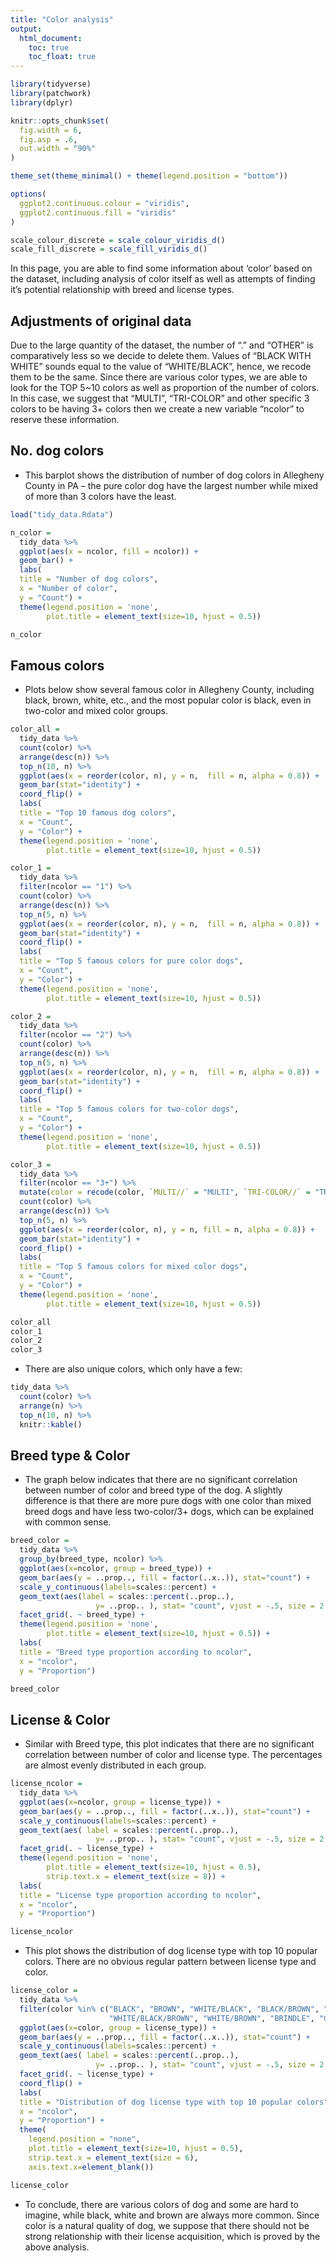 ```yaml
---
title: "Color analysis"
output: 
  html_document:
    toc: true
    toc_float: true
---
```


```r
library(tidyverse)
library(patchwork)
library(dplyr)

knitr::opts_chunk$set(
  fig.width = 6,
  fig.asp = .6,
  out.width = "90%"
)

theme_set(theme_minimal() + theme(legend.position = "bottom"))

options(
  ggplot2.continuous.colour = "viridis",
  ggplot2.continuous.fill = "viridis"
)

scale_colour_discrete = scale_colour_viridis_d()
scale_fill_discrete = scale_fill_viridis_d()
```

In this page, you are able to find some information about 'color' based on the dataset, including analysis of color itself as well as attempts of finding it's potential relationship with breed and license types.

## Adjustments of original data

Due to the large quantity of the dataset, the number of "." and "OTHER" is comparatively less so we decide to delete them. Values of "BLACK WITH WHITE" sounds equal to the value of "WHITE/BLACK", hence, we recode them to be the same. Since there are various color types, we are able to look for the TOP 5~10 colors as well as proportion of the number of colors. In this case, we suggest that "MULTI", "TRI-COLOR" and other specific 3 colors to be having 3+ colors then we create a new variable "ncolor" to reserve these information.


## No. dog colors

 - This barplot shows the distribution of number of dog colors in Allegheny County in PA -- the pure color dog have the largest number while mixed of more than 3 colors have the least.


```r
load("tidy_data.Rdata")

n_color = 
  tidy_data %>%
  ggplot(aes(x = ncolor, fill = ncolor)) +
  geom_bar() + 
  labs(
  title = "Number of dog colors",
  x = "Number of color",
  y = "Count") + 
  theme(legend.position = 'none',
        plot.title = element_text(size=10, hjust = 0.5))

n_color
```



## Famous colors


 - Plots below show several famous color in Allegheny County, including black, brown, white, etc., and the most popular color is black, even in two-color and mixed color groups. 

```r
color_all = 
  tidy_data %>% 
  count(color) %>% 
  arrange(desc(n)) %>% 
  top_n(10, n) %>%
  ggplot(aes(x = reorder(color, n), y = n,  fill = n, alpha = 0.8)) +
  geom_bar(stat="identity") +
  coord_flip() +
  labs(
  title = "Top 10 famous dog colors",
  x = "Count",
  y = "Color") + 
  theme(legend.position = 'none',
        plot.title = element_text(size=10, hjust = 0.5))

color_1 = 
  tidy_data %>% 
  filter(ncolor == "1") %>% 
  count(color) %>% 
  arrange(desc(n)) %>% 
  top_n(5, n) %>%
  ggplot(aes(x = reorder(color, n), y = n,  fill = n, alpha = 0.8)) +
  geom_bar(stat="identity") +
  coord_flip() +
  labs(
  title = "Top 5 famous colors for pure color dogs",
  x = "Count",
  y = "Color") + 
  theme(legend.position = 'none',
        plot.title = element_text(size=10, hjust = 0.5))

color_2 = 
  tidy_data %>% 
  filter(ncolor == "2") %>% 
  count(color) %>% 
  arrange(desc(n)) %>% 
  top_n(5, n) %>%
  ggplot(aes(x = reorder(color, n), y = n,  fill = n, alpha = 0.8)) +
  geom_bar(stat="identity") +
  coord_flip() +
  labs(
  title = "Top 5 famous colors for two-color dogs",
  x = "Count",
  y = "Color") + 
  theme(legend.position = 'none',
        plot.title = element_text(size=10, hjust = 0.5))

color_3 = 
  tidy_data %>% 
  filter(ncolor == "3+") %>% 
  mutate(color = recode(color, `MULTI//` = "MULTI", `TRI-COLOR//` = "TRI-COLOR")) %>% 
  count(color) %>% 
  arrange(desc(n)) %>% 
  top_n(5, n) %>%
  ggplot(aes(x = reorder(color, n), y = n, fill = n, alpha = 0.8)) +
  geom_bar(stat="identity") +
  coord_flip() +
  labs(
  title = "Top 5 famous colors for mixed color dogs",
  x = "Count",
  y = "Color") + 
  theme(legend.position = 'none',
        plot.title = element_text(size=10, hjust = 0.5))

color_all 
color_1
color_2
color_3
```

 - There are also unique colors, which only have a few:
 
```r
tidy_data %>% 
  count(color) %>% 
  arrange(n) %>% 
  top_n(10, n) %>% 
  knitr::kable()
```


## Breed type & Color


 - The graph below indicates that there are no significant correlation between number of color and breed type of the dog. A slightly difference is that there are more pure dogs with one color than mixed breed dogs and have less two-color/3+ dogs, which can be explained with common sense. 
 

```r
breed_color = 
  tidy_data %>% 
  group_by(breed_type, ncolor) %>% 
  ggplot(aes(x=ncolor, group = breed_type)) + 
  geom_bar(aes(y = ..prop.., fill = factor(..x..)), stat="count") + 
  scale_y_continuous(labels=scales::percent) +
  geom_text(aes(label = scales::percent(..prop..),
                   y= ..prop.. ), stat= "count", vjust = -.5, size = 2.5) +
  facet_grid(. ~ breed_type) + 
  theme(legend.position = 'none',
        plot.title = element_text(size=10, hjust = 0.5)) +
  labs(
  title = "Breed type proportion according to ncolor",
  x = "ncolor",
  y = "Proportion")

breed_color
```



## License & Color

 - Similar with Breed type, this plot indicates that there are no significant correlation between number of color and license type. The percentages are almost evenly distributed in each group.

```r
license_ncolor = 
  tidy_data %>% 
  ggplot(aes(x=ncolor, group = license_type)) + 
  geom_bar(aes(y = ..prop.., fill = factor(..x..)), stat="count") + 
  scale_y_continuous(labels=scales::percent) +
  geom_text(aes( label = scales::percent(..prop..),
                   y= ..prop.. ), stat= "count", vjust = -.5, size = 2.5) +
  facet_grid(. ~ license_type) + 
  theme(legend.position = 'none',
        plot.title = element_text(size=10, hjust = 0.5),
        strip.text.x = element_text(size = 8)) +
  labs(
  title = "License type proportion according to ncolor",
  x = "ncolor",
  y = "Proportion")

license_ncolor

```


 - This plot shows the distribution of dog license type with top 10 popular colors. There are no obvious regular pattern between license type and color.

 
```r
license_color = 
  tidy_data %>% 
  filter(color %in% c("BLACK", "BROWN", "WHITE/BLACK", "BLACK/BROWN", "WHITE",
                      "WHITE/BLACK/BROWN", "WHITE/BROWN", "BRINDLE", "GOLD", "SPOTTED")) %>% 
  ggplot(aes(x=color, group = license_type)) + 
  geom_bar(aes(y = ..prop.., fill = factor(..x..)), stat="count") + 
  scale_y_continuous(labels=scales::percent) +
  geom_text(aes( label = scales::percent(..prop..),
                   y= ..prop.. ), stat= "count", vjust = -.5, size = 2.5) +
  facet_grid(. ~ license_type) +
  coord_flip() + 
  labs(
  title = "Distribution of dog license type with top 10 popular colors",
  x = "ncolor",
  y = "Proportion") + 
  theme(
    legend.position = "none", 
    plot.title = element_text(size=10, hjust = 0.5),
    strip.text.x = element_text(size = 6),
    axis.text.x=element_blank())

license_color
```
 
 - To conclude, there are various colors of dog and some are hard to imagine, while black, white and brown are always more common. Since color is a natural quality of dog, we suppose that there should not be strong relationship with their license acquisition, which is proved by the above analysis.
